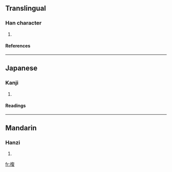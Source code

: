 ==Translingual==
===Han character===
{{Han char|rn=75|rad=木|as=09|sn=13|four=|canj=木人日水 (DOAE)}}
# {{defn|Han|sort=木09}}
====References====
{{Han ref|kx=0537.180|dkj=15070|dj=0925.030|hdz=21251.030|uh=6931|ud=26929}}

----
==Japanese==
===Kanji===
{{ja-kanji|grade=|rs=木09}}
# {{defn|Japanese}} 
====Readings====
{{ja-readings|on=[[ふう]] (fū), [[ぶ]] (bu), [[ふく]] (fuku), [[ぶく]] (buku)|kun=[[いのあし]] (inoashi)}}

----
==Mandarin==
===Hanzi===
{{cmn-hanzi|pin=[[fòu]] ([[fou4]]), [[jiā]] ([[jia1]])|wg=fou<sup>4</sup>, chia<sup>1</sup>}}
# {{defn|Mandarin}}

[[fr:椱]]